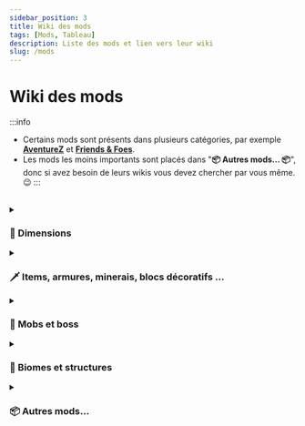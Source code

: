 ```yaml
---
sidebar_position: 3
title: Wiki des mods
tags: [Mods, Tableau]
description: Liste des mods et lien vers leur wiki
slug: /mods
---
```



# Wiki des mods

:::info
* Certains mods sont présents dans plusieurs catégories, par exemple **[AventureZ](https://globox1997.github.io/wiki/mods/AdventureZ/)** et **[Friends & Foes](https://www.curseforge.com/minecraft/mc-mods/friends-and-foes)**.
* Les mods les moins importants sont placés dans "**📦 Autres mods... 📦**",
donc si avez besoin de leurs wikis vous devez chercher par vous même. 😉
:::
<br/>

<details className="accordion dimensions">
<summary><h3>🌌 Dimensions</h3></summary>
<DocsTable data={[
    ['Deeper and Darker', 'https://modrinth.com/mod/deeperdarker', '1.3.2.1', 'Github Wiki', 'https://github.com/KyaniteMods/DeeperAndDarker/wiki'],
    ['Eternal Starlight', 'https://modrinth.com/mod/eternal-starlight', '0.1.15', '', ''],
    ['The Bumblezone', 'https://modrinth.com/mod/the-bumblezone-fabric', '7.7.1', 'Github Wiki', 'https://github.com/TelepathicGrunt/Bumblezone/wiki'],
    ['VoidZ', 'https://modrinth.com/mod/voidz', '1.0.11', 'MkDocs', 'https://globox1997.github.io/wiki/mods/VoidZ/'],
]}/>
</details>

<details className="accordion items">
<summary><h3>🗡️ Items, armures, minerais, blocs décoratifs ...</h3></summary>
<DocsTable data={[
    ['Advanced Netherite', 'https://modrinth.com/mod/advanced-netherite', '2.1.6', 'Github Wiki', 'https://github.com/Autovw/AdvancedNetherite/wiki/Crafting-Recipes'],
    ['AdventureZ (section #items)', 'https://modrinth.com/mod/adventurez', '1.4.23', 'MkDocs', 'https://globox1997.github.io/wiki/mods/AdventureZ/Items/#list-of-items'],
    ['Amendments', 'https://www.curseforge.com/minecraft/mc-mods/amendments', '1.2.11', '', ''],
    ['Aurelj\'s Paintings', 'https://modrinth.com/mod/aureljs-paintings', '1.0.4', '', ''],
    ['Better Archeology', 'https://modrinth.com/mod/better-archeology', '1.2.0', 'Github Wiki', 'https://github.com/Pandarix/BetterArcheology/wiki'],
    ['Chipped', 'https://modrinth.com/mod/chipped', '4.0.1', '', ''],
    ['Comforts', 'https://modrinth.com/mod/comforts', '9.0.2', 'Github Wiki', 'https://github.com/illusivesoulworks/comforts/wiki/Sleeping-Bags'],
    ['DragonLoot', 'https://modrinth.com/mod/dragonloot', '1.1.7', '', ''],
    ['Farmer\'s Delight Refabricated', 'https://modrinth.com/mod/farmers-delight-refabricated', '2.1.9', 'Github', 'https://github.com/vectorwing/FarmersDelight/wiki'],
    ['Friends & Foes (section #blocksitems)', 'https://www.curseforge.com/minecraft/mc-mods/friends-and-foes', '3.0.3', 'Github Wiki', 'https://github.com/Faboslav/friends-and-foes/wiki#blocksitems'],
    ['Handcrafted', 'https://modrinth.com/mod/handcrafted', '4.0.2', '', ''],
    ['Magnum Torch', 'https://modrinth.com/mod/magnum-torch', '21.1.0', '', ''],
    ['More Chests', 'https://modrinth.com/mod/more-chests', '2.1', '', ''],
    ['Nether Chested', 'https://modrinth.com/mod/new-nether-chest', '21.1.0', '', ''],
    ['Stoneworks', 'https://modrinth.com/mod/stoneworks', '21.1.0', '', ''],
    ['Tom\'s Simple Storage Mod', 'https://modrinth.com/mod/toms-storage', '2.0.9', '', ''],
    ['Trading Post', 'https://modrinth.com/mod/trading-post', '21.1.0', '', ''],
    ['Trimmable Tools', 'https://modrinth.com/datapack/trimmable-tools', '2.0.3', '', ''],
    ['Wraith Waystones', 'https://modrinth.com/mod/fwaystones', '3.3.3', 'Github Wiki', 'https://github.com/LordDeatHunter/FabricWaystones/wiki/Waystone-Variants'],
    ['XP Storage', 'https://modrinth.com/mod/xp-storage', '1.5.10', '', ''],
]}/>
</details>

<details className="accordion mobs">
<summary><h3>🧟 Mobs et boss</h3></summary>
<DocsTable data={[
    ['AdventureZ (section #entities)', 'https://modrinth.com/mod/adventurez', '1.4.23', 'MkDocs', 'https://globox1997.github.io/wiki/mods/AdventureZ/Entities/#list-of-entities'],
    ['BOMD - Bosses of Mass Destruction', 'https://modrinth.com/mod/bosses-of-mass-destruction', '1.10.1', 'Minecraft Guides', 'https://www.minecraft-guides.com/mod/bosses-of-mass-destruction/'],
    ['Creeper Overhaul', 'https://modrinth.com/mod/creeper-overhaul', '4.0.5', '', ''],
    ['Friends & Foes (sections #friends et #foes)', 'https://www.curseforge.com/minecraft/mc-mods/friends-and-foes', '3.0.3', 'Github Wiki', 'https://github.com/Faboslav/friends-and-foes/wiki#foes'],
    ['Illager Invasion', 'https://modrinth.com/mod/illager-invasion', '21.1.2', '', ''],
]}/>
</details>

<details className="accordion biomes">
<summary><h3>🌳 Biomes et structures</h3></summary>
<DocsTable data={[
    ['Adventure Dungeons', 'https://modrinth.com/datapack/adventure-dungeons', '1.3', '', ''],
    ['AdventureZ (section #structures)', 'https://modrinth.com/mod/adventurez', '1.4.23', 'MkDocs', 'https://globox1997.github.io/wiki/mods/AdventureZ/Structures/#list-of-structures'],
    ['BetterEnd', 'https://modrinth.com/mod/betterend', '21.0.11', 'Github Wiki', 'https://github.com/paulevsGitch/BetterEnd/wiki/Biomes'],
    ['BetterNether', 'https://modrinth.com/mod/betternether', '21.0.11', 'Github Wiki', 'https://github.com/paulevsGitch/BetterNether/wiki/Biomes'],
    ['Biomes O\' Plenty', 'https://modrinth.com/mod/biomes-o-plenty', '21.1.0.5', 'Fandom', 'https://biomesoplenty.fandom.com/wiki/Biomes_List'],
    ['Farmers Structures', 'https://www.curseforge.com/minecraft/mc-mods/farmers-structures', '1.0.0', '', ''],
    ['Formations Nether', 'https://modrinth.com/mod/formations-nether', '1.0.5', '', ''],
    ['Formations Overworld', 'https://modrinth.com/mod/formations-overworld', '1.0.4', '', ''],
    ['Friends & Foes (section #structures)', 'https://www.curseforge.com/minecraft/mc-mods/friends-and-foes', '3.0.3', 'Github Wiki', 'https://github.com/Faboslav/friends-and-foes/wiki#structures'],
    ['Luki\'s Crazy Chambers', 'https://modrinth.com/datapack/lukis-crazy-chambers', '2.0', '', ''],
    ['MES - Moog\'s End Structures', 'https://modrinth.com/mod/mes-moogs-end-structures', '1.3.2', '', ''],
    ['MNS - Moog\'s Nether Structures', 'https://modrinth.com/mod/mns-moogs-nether-structures', '1.0.2', '', ''],
    ['MSS - Moog\'s Soaring Structures', 'https://modrinth.com/mod/mss-moogs-soaring-structures', '1.1.2', '', ''],
    ['MVS - Moog\'s Voyager Structures', 'https://modrinth.com/mod/moogs-voyager-structures', '4.1.4', 'Github Wiki', 'https://github.com/FinnSetchell/MoogsVoyagerStructures/wiki'],
    ['Nature\'s Spirit', 'https://modrinth.com/mod/natures-spirit', '1.6.3', 'Github Wiki', 'https://github.com/Team-Hibiscus/NaturesSpirit/wiki/World-Generation'],
    ['Repurposed Structures', 'https://modrinth.com/mod/repurposed-structures-fabric', '7.5.10', 'Github Wiki', 'https://github.com/TelepathicGrunt/RepurposedStructures/wiki/Details-on-all-RS-structures'],
    ['Structory', 'https://modrinth.com/datapack/structory', '1.3.5', 'stardustlabs.miraheze.org', 'https://stardustlabs.miraheze.org/wiki/Structory'],
    ['Structory: Towers', 'https://modrinth.com/datapack/structory-towers', '1.0.7', 'stardustlabs.miraheze.org', 'https://stardustlabs.miraheze.org/wiki/Structory:_Towers'],
    ['Terralith (sections #biomes et #structures)', 'https://modrinth.com/datapack/terralith', '2.5.5', 'stardustlabs.miraheze.org', 'https://stardustlabs.miraheze.org/wiki/Terralith#Biomes'],
    ['When Dungeons Arise', 'https://modrinth.com/mod/when-dungeons-arise', '2.1.60', '', ''],
]}/>
</details>

<details className="accordion misc">
<summary><h3>📦 Autres mods...</h3></summary>
<DocsTable data={[
    ['AdoraBuild: Structures', 'https://modrinth.com/mod/adorabuild-structures', '2.8.0', '', ''],
    ['Bartering Station', 'https://modrinth.com/mod/bartering-station', '21.1.0', '', ''],
    ['Better End Cities for BetterEnd', 'https://modrinth.com/mod/better-end-cities-for-betterend', '1.21', '', ''],
    ['BetterEnd Crashed Ships Tweaks', 'https://modrinth.com/mod/betterend-crashed-ships-tweaks', '1.1.0', '', ''],
    ['BetterEnd Delight', 'https://modrinth.com/mod/betterend-delight', '1.0.0', '', ''],
    ['BetterNether Delight', 'https://modrinth.com/mod/betternether-delight', '1.0.0', '', ''],
    ['Better Statistics Screen', 'https://modrinth.com/mod/better-stats', '3.13.2', '', ''],
    ['Biome Music', 'https://www.curseforge.com/minecraft/mc-mods/biome-music', '2.5', '', ''],
    ['Carry On', 'https://modrinth.com/mod/carry-on', '2.2.11', '', ''],
    ['Charm of Undying', 'https://modrinth.com/mod/charm-of-undying', '9.0.0', '', ''],
    ['Crawl', 'https://modrinth.com/mod/crawl', '0.13.0', '', ''],
    ['Diagonal Fences', 'https://modrinth.com/mod/diagonal-fences', '21.1.0', '', ''],
    ['Diagonal Walls', 'https://modrinth.com/mod/diagonal-walls', '21.1.0', '', ''],
    ['Diagonal Windows', 'https://modrinth.com/mod/diagonal-windows', '21.1.0', '', ''],
    ['Double Doors', 'https://modrinth.com/mod/double-doors', '5.9', '', ''],
    ['DnT - Dungeons and Taverns Ancient City Overhaul', 'https://modrinth.com/datapack/dungeons-and-taverns-ancient-city-overhaul', '2', '', ''],
    ['DnT - Dungeons and Taverns Ocean Monument Replacement', 'https://modrinth.com/datapack/dungeons-and-taverns-ocean-monument-replacement', '1.2', '', ''],
    ['DnT - Dungeons and Taverns Swamp Hut Overhaul', 'https://modrinth.com/datapack/dungeons-and-taverns-swamp-hut-overhaul', '2', '', ''],
    ['DnT - Dungeons and Taverns Woodland Mansion Replacement', 'https://modrinth.com/datapack/dungeons-and-taverns-woodland-mansion-replacement', '1.2', '', ''],
    ['Easy Anvils', 'https://modrinth.com/mod/easy-anvils', '21.0.1', '', ''],
    ['Easy Magic', 'https://modrinth.com/mod/easy-magic', '21.1.0', '', ''],
    ['Elytra Vaults', 'https://modrinth.com/datapack/elytra-vaults-atlasplays', '1.0.0', '', ''],
    ['Explorations', 'https://modrinth.com/mod/explorations', '1.5.3', '', ''],
    ['FallingTree', 'https://modrinth.com/mod/fallingtree', '1.21.1.2', '', ''],
    ['Friends&Foes - Flowery Mooblooms', 'https://modrinth.com/mod/friends-and-foes-flowery-mooblooms-fabric', '2.0.2', '', ''],
    ['FTB Quests', 'https://www.curseforge.com/minecraft/mc-mods/ftb-quests-fabric', '2101.1.0', 'Notion', 'https://feedthebeast.notion.site/FTB-Quests-d50e060fabaa4ec0957a188604d3fb1c'],
    ['Geophilic', 'https://modrinth.com/datapack/geophilic', '3.1.3', '', ''],
    ['Grass Overhaul', 'https://modrinth.com/mod/grass-overhaul', '1.0.0', '', ''],
    ['Hearths', 'https://modrinth.com/datapack/hearths', '1.0.1', '', ''],
    ['Inmis', 'https://modrinth.com/mod/inmis', '2.8.1', '', ''],
    ['InmisAddon', 'https://modrinth.com/mod/inmisaddon', '1.0.4', '', ''],
    ['Jade', 'https://modrinth.com/mod/jade', '15.3.4', '', ''],
    ['Leaves Be Gone', 'https://modrinth.com/mod/leaves-be-gone', '21.1.0', '', ''],
    ['MmmMmmMmmMmm', 'https://modrinth.com/mod/mmmmmmmmmmmm', '2.0.6', '', ''],
    ['Nature\'s Compass', 'https://modrinth.com/mod/natures-compass', '2.2.7', '', ''],
    ['Patchouli', 'https://modrinth.com/mod/patchouli', '87', '', ''],
    ['Ping Wheel', 'https://modrinth.com/mod/ping-wheel', '1.9.2', 'Github Wiki', 'https://github.com/LukenSkyne/Minecraft-Ping-Wheel/wiki'],
    ['Polymorph', 'https://modrinth.com/mod/polymorph', '1.0.6', '', ''],
    ['Repurposed Structures - Farmer\'s Delight Compat', 'https://modrinth.com/datapack/repurposed-structures-farmers-delight-compat', '7', '', ''],
    ['Repurposed Structures - Friends and Foes Compat', 'https://modrinth.com/datapack/repurposed-structures-friends-and-foes-compat', '8', '', ''],
    ['RightClickHarvest', 'https://modrinth.com/mod/rightclickharvest', '4.3.1', '', ''],
    ['Serene Seasons', 'https://modrinth.com/mod/serene-seasons', '10.1.0.1', '', ''],
    ['Smarter Farmers', 'https://modrinth.com/mod/smarter-farmers-farmers-replant', '2.1.4', '', ''],
    ['Snow! Real Magic!', 'https://modrinth.com/mod/snow-real-magic', '11.0.7', '', ''],
    ['Sound Physics Remastered', 'https://modrinth.com/mod/sound-physics-remastered', '1.4.6', '', ''],
    ['Stony Cliffs Are Cool', 'https://modrinth.com/datapack/stony-cliffs-are-cool', '1.1.2', '', ''],
    ['Underground Rivers', 'https://modrinth.com/mod/underground-rivers/versions', '1.0.0', '', ''],
    ['Unnamed Desert', 'https://modrinth.com/mod/unnamed-desert', '1.4.0', '', ''],
    ['Variant Crafting Tables', 'https://modrinth.com/mod/variant-crafting-tables', '7.1', '', ''],
    ['Vein Mining', 'https://modrinth.com/mod/vein-mining', '5.0.0-beta', '', ''],
    ['Villager Names', 'https://modrinth.com/mod/villager-names-serilum', '4.5.4', '', ''],
    ['Visual Workbench', 'https://modrinth.com/mod/visual-workbench', '21.1.0', '', ''],
    ['Watut - What Are They Up To', 'https://modrinth.com/mod/what-are-they-up-to', '1.1.3', '', ''],
    ['Xaero\'s Minimap', 'https://modrinth.com/mod/xaeros-minimap', '24.4.0', '', ''],
    ['Xaero\'s World Map', 'https://modrinth.com/mod/xaeros-world-map', '1.39.0', '', ''],
    ['You\'re in Grave Danger', 'https://modrinth.com/mod/yigd', '2.4.10', '', ''],
    ['3D Skin Layers', 'https://modrinth.com/mod/3dskinlayers', '1.6.7', '', ''],
]}/>
</details>